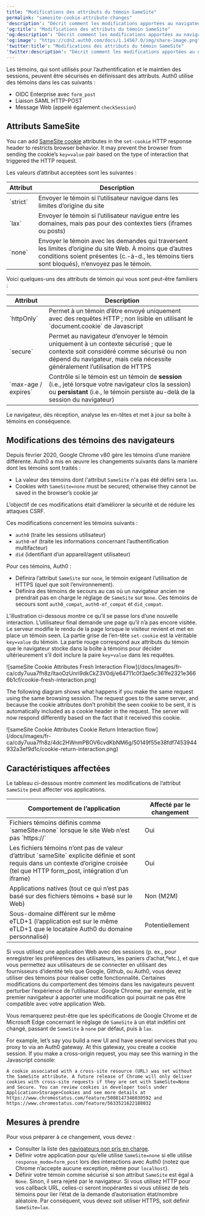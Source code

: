 ```yaml
---
title: "Modifications des attributs du témoin SameSite"
permalink: "samesite-cookie-attribute-changes"
'description': "Décrit comment les modifications apportées au navigateur, telles que l’attribut de témoin SameSite, affectent vos applications Web qui intègrent du contenu provenant de domaines tiers."
'og:title': "Modifications des attributs du témoin SameSite"
'og:description': "Décrit comment les modifications apportées au navigateur, telles que l’attribut de témoin SameSite, affectent vos applications Web qui intègrent du contenu provenant de domaines tiers."
'og:image': "https://cdn2.auth0.com/docs/1.14567.0/img/share-image.png"
'twitter:title': "Modifications des attributs du témoin SameSite"
'twitter:description': "Décrit comment les modifications apportées au navigateur, telles que l’attribut de témoin SameSite, affectent vos applications Web qui intègrent du contenu provenant de domaines tiers."
---
```


Les témoins, qui sont utilisés pour l’authentification et le maintien des sessions, peuvent être sécurisés en définissant des attributs. Auth0 utilise des témoins dans les cas suivants :

* OIDC Enterprise avec `form_post`
* Liaison <Tooltip href="/docs/docs/fr-ca/glossary?term=security-assertion-markup-language" tip="Security Assertion Markup Language (SAML)
Protocole normalisé permettant à deux parties d’échanger des informations d’authentification sans mot de passe." cta="Voir le glossaire">SAML</Tooltip> HTTP-POST
* Message Web (appelé également `checkSession`)

## Attributs SameSite

You can add [SameSite cookie](https://developer.mozilla.org/en-US/docs/Web/HTTP/Headers/Set-Cookie/SameSite) attributes in the `set-cookie` HTTP response header to restricts browser behavior. It may prevent the browser from sending the cookie’s `key=value` pair based on the type of interaction that triggered the HTTP request.

Les valeurs d’attribut acceptées sont les suivantes :

<table class="table"><thead>
<tr>
<th>Attribut</th>
<th>Description</th>
</tr>
</thead>
<tbody>
<tr>
<td>`strict`</td>
<td>Envoyer le témoin si l’utilisateur navigue dans les limites d’origine du site</td>
</tr>
<tr>
<td>`lax`</td>
<td>Envoyer le témoin si l’utilisateur navigue entre les domaines, mais pas pour des contextes tiers (iframes ou posts)</td>
</tr>
<tr>
<td>`none`</td>
<td>Envoyer le témoin avec les demandes qui traversent les limites d’origine du site Web. À moins que d’autres conditions soient présentes (c.-à-d., les témoins tiers sont bloqués), n’envoyez pas le témoin.</td>
</tr>
</tbody>
</table>

Voici quelques-uns des attributs de témoin qui vous sont peut-être familiers :

<table class="table"><thead>
<tr>
<th>Attribut</th>
<th>Description</th>
</tr>
</thead>
<tbody>
<tr>
<td>`httpOnly`</td>
<td>Permet à un témoin d’être envoyé uniquement avec des requêtes HTTP ; non lisible en utilisant le `document.cookie` de Javascript</td>
</tr>
<tr>
<td>`secure`</td>
<td>Permet au navigateur d’envoyer le témoin uniquement à un contexte sécurisé ; que le contexte soit considéré comme sécurisé ou non dépend du navigateur, mais cela nécessite généralement l’utilisation de HTTPS</td>
</tr>
<tr>
<td>`max-age / expires`</td>
<td>Contrôle si le témoin est un témoin de <strong>session</strong> (i.e., jeté lorsque votre navigateur clos la session) ou <strong>persistant</strong> (i.e., le témoin persiste au-delà de la session du navigateur)</td>
</tr>
</tbody>
</table>

Le navigateur, dès réception, analyse les en-têtes et met à jour sa boîte à témoins en conséquence.

## Modifications des témoins des navigateurs

Depuis février 2020, Google Chrome v80 gère les témoins d’une manière différente. Auth0 a mis en œuvre les changements suivants dans la manière dont les témoins sont traités :

* La valeur des témoins dont l'attribut `SameSite` n'a pas été défini sera `lax`.
* Cookies with `SameSite=none` must be secured; otherwise they cannot be saved in the browser’s cookie jar

L’objectif de ces modifications était d’améliorer la sécurité et de réduire les attaques CSRF.

Ces modifications concernent les témoins suivants :

* `auth0` (traite les sessions utilisateur)
* `auth0-mf` (traite les informations concernant l’authentification multifacteur)
* `did` (identifiant d’un appareil/agent utilisateur)

Pour ces témoins, Auth0 :

* Définira l’attribut `SameSite` sur `none`, le témoin exigeant l’utilisation de HTTPS (quel que soit l’environnement).
* Définira des témoins de secours au cas où un navigateur ancien ne prendrait pas en charge le réglage de `SameSite` sur `None`. Ces témoins de secours sont `auth0_compat`, `auth0-mf_compat` et `did_compat`.

L’illustration ci-dessous montre ce qu’il se passe lors d’une nouvelle interaction. L’utilisateur final demande une page qu’il n’a pas encore visitée. Le serveur modifie le rendu de la page lorsque le visiteur revient et met en place un témoin seen. La partie grise de l’en-tête `set-cookie` est la véritable `key=value` du témoin. La partie rouge correspond aux attributs du témoin que le navigateur stocke dans la boîte à témoins pour décider ultérieurement s’il doit inclure la paire `key+value` dans les requêtes.

<Frame>![sameSite Cookie Attributes Fresh Interaction Flow](/docs/images/fr-ca/cdy7uua7fh8z/ItaoOzUnri9dkCkZ3V0dj/e64711c0f3ae5c361fe2321e3666b1cf/cookie-fresh-interaction.png)</Frame>

The following diagram shows what happens if you make the same request using the same browsing session. The request goes to the same server, and because the cookie attributes don’t prohibit the seen cookie to be sent, it is automatically included as a cookie header in the request. The server will now respond differently based on the fact that it received this cookie.

<Frame>![sameSite Cookie Attributes Cookie Return Interaction flow](/docs/images/fr-ca/cdy7uua7fh8z/4dc2HWnmPBOV6cvdKbNM6g/50149f55e38fdf7453944932a3ef9d1c/cookie-return-interaction.png)</Frame>

## Caractéristiques affectées

Le tableau ci-dessous montre comment les modifications de l’attribut `SameSite` peut affecter vos applications.

<table class="table"><thead>
<tr>
<th>Comportement de l’application</th>
<th>Affecté par le changement</th>
</tr>
</thead>
<tbody>
<tr>
<td>Fichiers témoins définis comme `sameSite=none` lorsque le site Web n’est pas `https://`</td>
<td>Oui</td>
</tr>
<tr>
<td>Les fichiers témoins n’ont pas de valeur d’attribut `sameSite` explicite définie et sont requis dans un contexte d’origine croisée (tel que HTTP form_post, intégration d’un iframe)</td>
<td>Oui</td>
</tr>
<tr>
<td>Applications natives (tout ce qui n’est pas basé sur des fichiers témoins + basé sur le Web)</td>
<td>Non (M2M)</td>
</tr>
<tr>
<td>Sous-domaine différent sur le même eTLD+1 (l’application est sur le même eTLD+1 que le locataire Auth0 du domaine personnalisé)</td>
<td>Potentiellement</td>
</tr>
</tbody>
</table>

Si vous utilisez une application Web avec des sessions (p. ex., pour enregistrer les préférences des utilisateurs, les paniers d’achat,ºetc.), et que vous permettez aux utilisateurs de se connecter en utilisant des fournisseurs d’identité tels que Google, Github, ou Auth0, vous devez utiliser des témoins pour réaliser cette fonctionnalité. Certaines modifications du comportement des témoins dans les navigateurs peuvent perturber l’expérience de l’utilisateur. Google Chrome, par exemple, est le premier navigateur à apporter une modification qui pourrait ne pas être compatible avec votre application Web.

Vous remarquerez peut-être que les spécifications de Google Chrome et de Microsoft Edge concernant le réglage de `SameSite` à un état indéfini ont changé, passant de `SameSite` à `none` par défaut, puis à `lax`.

For example, let’s say you build a new UI and have several services that you proxy to via an Auth0 gateway. At this gateway, you create a cookie session. If you make a cross-origin request, you may see this warning in the Javascript console:

`A cookie associated with a cross-site resource (URL) was set without the SameSite attribute. A future release of Chrome will only deliver cookies with cross-site requests if they are set with SameSite=None and Secure. You can review cookies in developer tools under Application>Storage>Cookies and see more details at https://www.chromestatus.com/feature/5088147346030592 and https://www.chromestatus.com/feature/5633521622188032`

## Mesures à prendre

Pour vous préparer à ce changement, vous devez :

* Consulter la liste des [navigateurs non pris en charge](https://www.chromium.org/updates/same-site/incompatible-clients).
* Définir votre application pour qu’elle utilise `SameSite=none` si elle utilise `response_mode=form_post` lors des interactions avec Auth0 (notez que Chrome n’accepte aucune exception, même pour `localhost`).
* Définir votre témoin comme sécurisé si son attribut `SameSite` est égal à `None`. Sinon, il sera rejeté par le navigateur. Si vous utilisez HTTP pour vos callback URL, celles-ci seront inopérantes si vous utilisez de tels témoins pour lier l’état de la demande d’autorisation état/nombre aléatoire. Par conséquent, vous devez soit utiliser HTTPS, soit définir `SameSite=lax`.